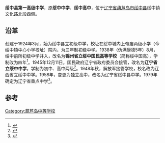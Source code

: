 '''绥中县第一高级中学'''，原'''绥中中学'''、'''绥中高中'''，位于[[辽宁省|辽宁省]][[葫芦岛市|葫芦岛市]][[绥中县|绥中县]]绥中镇文化路北段西侧。

== 沿革 ==
创建于1924年3月，始为绥中县立初级中学，校址在绥中城内上帝庙两级小学（今绥中镇中心小学校址）院内，为三年制初级中学。1938年（伪满康德5年）8月，绥中前所初级中学并入，改名为'''锦州省立绥中国民高等学校'''（简称绥中国高），学制改为四年<ref>{{Cite book|title=葫芦岛革命斗争史 1840-1949|last=中共葫芦岛市委党史研究室编|first=|publisher=中共葫芦岛市委党史研究室|year=2005.12|isbn=|location=|pages=215}}</ref>。1945年12月11日，国民政府辽宁省政府委员会接管，改名为'''辽宁省立绥中中学'''，学制为初中、高中两级<ref>{{Cite book|title=锦州市教育志 1840-1985|last=锦州市教育志编纂委员会编|first=|publisher=[[辽宁大学出版社|辽宁大学出版社]]|year=1991.12|isbn=7-5610-1528-3|location=沈阳|pages=480}}<!-- A1Cafel --><!-- 百战天虫 --></ref>。1948年秋，解放军接管学校，校名改为辽西省立绥中中学。1958年，变更为独立高中，改名为辽宁省绥中县中学。1979年确定为辽宁省重点中学<ref>{{Cite book|title=锦西地方史文集 第2集|last=锦西市历史学会|first=|publisher=锦西市历史学会|year=1999.06|isbn=|location=|pages=160-165}}</ref>。

==参考==
{{reflist}}

[[Category:葫芦岛中等学校|Category:葫芦岛中等学校]]